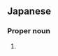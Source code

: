 ==Japanese==
{{ja-kanjitab|そうけ|しま|k2=じま|yomi=k|r=y}}

===Proper noun===
{{ja-pos|そうけじま|proper}}

# {{surname|lang=ja|sort=そうけじま}}
